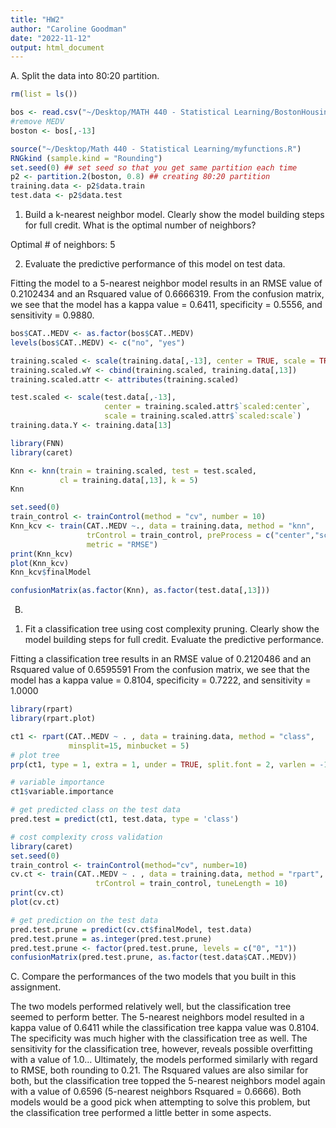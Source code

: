 ```yaml
---
title: "HW2"
author: "Caroline Goodman"
date: "2022-11-12"
output: html_document
---
```


A. Split the data into 80:20 partition.

```r
rm(list = ls())

bos <- read.csv("~/Desktop/MATH 440 - Statistical Learning/BostonHousing.csv")
#remove MEDV
boston <- bos[,-13]

source("~/Desktop/Math 440 - Statistical Learning/myfunctions.R")
RNGkind (sample.kind = "Rounding") 
set.seed(0) ## set seed so that you get same partition each time
p2 <- partition.2(boston, 0.8) ## creating 80:20 partition
training.data <- p2$data.train
test.data <- p2$data.test
```

1. Build a k-nearest neighbor model. Clearly show the model building steps for full credit. What is the optimal number of neighbors?

Optimal # of neighbors: 5

2. Evaluate the predictive performance of this model on test data.

Fitting the model to a 5-nearest neighbor model results in an RMSE value of 0.2102434 and an Rsquared value of 0.6666319. From the confusion matrix, we see that the model has a kappa value = 0.6411, specificity = 0.5556, and sensitivity = 0.9880.

```r
bos$CAT..MEDV <- as.factor(bos$CAT..MEDV)
levels(bos$CAT..MEDV) <- c("no", "yes")

training.scaled <- scale(training.data[,-13], center = TRUE, scale = TRUE)
training.scaled.wY <- cbind(training.scaled, training.data[,13])
training.scaled.attr <- attributes(training.scaled)

test.scaled <- scale(test.data[,-13], 
                     center = training.scaled.attr$`scaled:center`, 
                     scale = training.scaled.attr$`scaled:scale`)
training.data.Y <- training.data[13]

library(FNN)
library(caret)

Knn <- knn(train = training.scaled, test = test.scaled,
           cl = training.data[,13], k = 5)
Knn

set.seed(0)
train_control <- trainControl(method = "cv", number = 10)
Knn_kcv <- train(CAT..MEDV ~., data = training.data, method = "knn",
                 trControl = train_control, preProcess = c("center","scale"),
                 metric = "RMSE")
print(Knn_kcv)
plot(Knn_kcv)
Knn_kcv$finalModel

confusionMatrix(as.factor(Knn), as.factor(test.data[,13]))

```


B.

1. Fit a classification tree using cost complexity pruning. Clearly show the model building steps for full credit. Evaluate the predictive performance.

Fitting a classification tree results in an RMSE value of 0.2120486 and an Rsquared value of 0.6595591 From the confusion matrix, we see that the model has a kappa value = 0.8104, specificity = 0.7222, and sensitivity = 1.0000

```r
library(rpart)
library(rpart.plot)

ct1 <- rpart(CAT..MEDV ~ . , data = training.data, method = "class", 
             minsplit=15, minbucket = 5)
# plot tree
prp(ct1, type = 1, extra = 1, under = TRUE, split.font = 2, varlen = -10)

# variable importance
ct1$variable.importance

# get predicted class on the test data
pred.test = predict(ct1, test.data, type = 'class')

# cost complexity cross validation
library(caret)
set.seed(0)
train_control <- trainControl(method="cv", number=10)
cv.ct <- train(CAT..MEDV ~ . , data = training.data, method = "rpart",
                   trControl = train_control, tuneLength = 10)
print(cv.ct)
plot(cv.ct)

# get prediction on the test data
pred.test.prune = predict(cv.ct$finalModel, test.data)
pred.test.prune = as.integer(pred.test.prune)
pred.test.prune <- factor(pred.test.prune, levels = c("0", "1"))
confusionMatrix(pred.test.prune, as.factor(test.data$CAT..MEDV))
```

C. Compare the performances of the two models that you built in this assignment.

The two models performed relatively well, but the classification tree seemed to perform better. The 5-nearest neighbors model resulted in a kappa value of 0.6411 while the classification tree kappa value was 0.8104. The specificity was much higher with the classification tree as well. The sensitivity for the classification tree, however, reveals possible overfitting with a value of 1.0... Ultimately, the models performed similarly with regard to RMSE, both rounding to 0.21. The Rsquared values are also similar for both, but the classification tree topped the 5-nearest neighbors model again with a value of 0.6596 (5-nearest neighbors Rsquared = 0.6666). Both models would be a good pick when attempting to solve this problem, but the classification tree performed a little better in some aspects. 